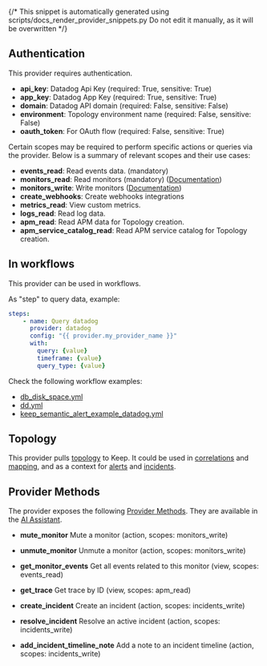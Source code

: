 {/* This snippet is automatically generated using scripts/docs_render_provider_snippets.py 
Do not edit it manually, as it will be overwritten */}

## Authentication
This provider requires authentication.
- **api_key**: Datadog Api Key (required: True, sensitive: True)
- **app_key**: Datadog App Key (required: True, sensitive: True)
- **domain**: Datadog API domain (required: False, sensitive: False)
- **environment**: Topology environment name (required: False, sensitive: False)
- **oauth_token**: For OAuth flow (required: False, sensitive: True)

Certain scopes may be required to perform specific actions or queries via the provider. Below is a summary of relevant scopes and their use cases:
- **events_read**: Read events data. (mandatory) 
- **monitors_read**: Read monitors (mandatory) ([Documentation](https://docs.datadoghq.com/account_management/rbac/permissions/#monitors))
- **monitors_write**: Write monitors  ([Documentation](https://docs.datadoghq.com/account_management/rbac/permissions/#monitors))
- **create_webhooks**: Create webhooks integrations  
- **metrics_read**: View custom metrics.  
- **logs_read**: Read log data.  
- **apm_read**: Read APM data for Topology creation.  
- **apm_service_catalog_read**: Read APM service catalog for Topology creation.  



## In workflows

This provider can be used in workflows.


As "step" to query data, example:
```yaml
steps:
    - name: Query datadog
      provider: datadog
      config: "{{ provider.my_provider_name }}"
      with:
        query: {value}  
        timeframe: {value}  
        query_type: {value}  
```





Check the following workflow examples:
- [db_disk_space.yml](https://github.com/keephq/keep/blob/main/examples/workflows/db_disk_space.yml)
- [dd.yml](https://github.com/keephq/keep/blob/main/examples/workflows/dd.yml)
- [keep_semantic_alert_example_datadog.yml](https://github.com/keephq/keep/blob/main/examples/workflows/keep_semantic_alert_example_datadog.yml)


## Topology
This provider pulls [topology](/overview/servicetopology) to Keep. It could be used in [correlations](/overview/correlation-topology) 
and [mapping](/overview/enrichment/mapping#mapping-with-topology-data), and as a context 
for [alerts](/alerts/sidebar#7-alert-topology-view) and [incidents](/overview#17-incident-topology).

## Provider Methods
The provider exposes the following [Provider Methods](/providers/provider-methods#via-ai-assistant). They are available in the [AI Assistant](/overview/ai-incident-assistant).

- **mute_monitor** Mute a monitor (action, scopes: monitors_write)

- **unmute_monitor** Unmute a monitor (action, scopes: monitors_write)

- **get_monitor_events** Get all events related to this monitor (view, scopes: events_read)

- **get_trace** Get trace by ID (view, scopes: apm_read)

- **create_incident** Create an incident (action, scopes: incidents_write)

- **resolve_incident** Resolve an active incident (action, scopes: incidents_write)

- **add_incident_timeline_note** Add a note to an incident timeline (action, scopes: incidents_write)

